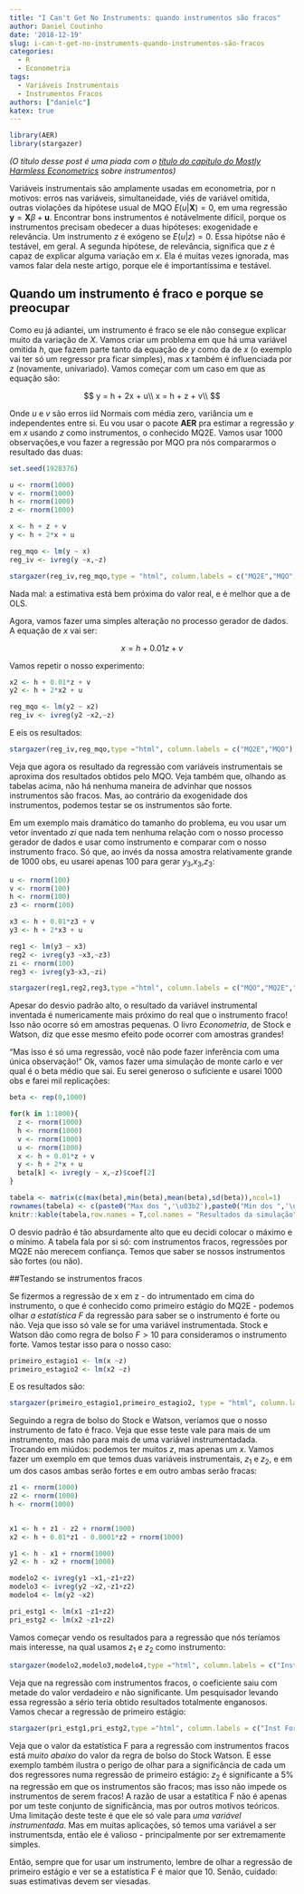 ```yaml
---
title: "I Can't Get No Instruments: quando instrumentos são fracos"
author: Daniel Coutinho
date: '2018-12-19'
slug: i-can-t-get-no-instruments-quando-instrumentos-são-fracos
categories:
  - R
  - Econometria
tags:
  - Variáveis Instrumentais
  - Instrumentos Fracos
authors: ["danielc"]
katex: true
---
```


```r

library(AER)
library(stargazer)

```

_(O título desse post é uma piada com o [título do capítulo do Mostly Harmless Econometrics](http://www.mostlyharmlesseconometrics.com/book-contents/) sobre instrumentos)_

Variáveis instrumentais são amplamente usadas em econometria, por n motivos: erros nas variáveis, simultaneidade, viés de variável omitida, outras violações da hipótese usual de MQO $E(u|\textbf{X}) = 0$, em uma regressão $\textbf{y} = \textbf{X}\beta + \textbf{u}$. Encontrar bons instrumentos é notávelmente difícil, porque os instrumentos precisam obedecer a duas hipóteses: exogenidade e relevância. Um instrumento $z$ é exógeno se $E(u|z) = 0$. Essa hipótse não é testável, em geral. A segunda hipótese, de relevância, significa que $z$ é capaz de explicar alguma variação em $x$. Ela é muitas vezes ignorada, mas vamos falar dela neste artigo, porque ele é importantíssima e testável. 

## Quando um instrumento é fraco e porque se preocupar

Como eu já adiantei, um instrumento é fraco se ele não consegue explicar muito da variação de $X$. Vamos criar um problema em que há uma variável omitida $h$, que fazem parte tanto da equação de $y$ como da de $x$ (o exemplo vai ter só um regressor pra ficar simples), mas $x$ também é influenciada por $z$ (novamente, univariado). Vamos começar com um caso em que as equação são:

$$
y = h + 2x + u\\
x = h + z + v\\
$$

Onde $u$ e $v$ são erros iid Normais com média zero, variância um e independentes entre si. Eu vou usar o pacote **AER** pra estimar a regressão $y$ em $x$ usando $z$ como instrumentos, o conhecido MQ2E. Vamos usar 1000 observações,e vou fazer a regressão por MQO pra nós compararmos o resultado das duas:


```r

set.seed(1928376)

u <- rnorm(1000)
v <- rnorm(1000)
h <- rnorm(1000)
z <- rnorm(1000)

x <- h + z + v
y <- h + 2*x + u

reg_mqo <- lm(y ~ x)
reg_iv <- ivreg(y ~x,~z)

```

```r

stargazer(reg_iv,reg_mqo,type = "html", column.labels = c("MQ2E","MQO"),model.names = FALSE,omit.stat = c("ser","n"),style = "aer",omit.table.layout = "#")

```

Nada mal: a estimativa está bem próxima do valor real, e é melhor que a de OLS.

Agora, vamos fazer uma simples alteração no processo gerador de dados. A equação de $x$ vai ser:

$$x = h + 0.01z + v$$

Vamos repetir o nosso experimento:

```r
x2 <- h + 0.01*z + v
y2 <- h + 2*x2 + u

reg_mqo <- lm(y2 ~ x2)
reg_iv <- ivreg(y2 ~x2,~z)
```

E eis os resultados:

```r

stargazer(reg_iv,reg_mqo,type ="html", column.labels = c("MQ2E","MQO"),model.names = FALSE,omit.stat = c("ser","n"),style = "aer",omit.table.layout = "#")

```

Veja que agora os resultado da regressão com variáveis instrumentais se aproxima dos resultados obtidos pelo MQO. Veja também que, olhando as tabelas acima, não há nenhuma maneira de advinhar que nossos instrumentos são fracos. Mas, ao contrário da exogenidade dos instrumentos, podemos testar se os instrumentos são forte. 

Em um exemplo mais dramático do tamanho do problema, eu vou usar um vetor inventado $zi$ que nada tem nenhuma relação com o nosso processo gerador de dados e usar como instrumento e comparar com o nosso instrumento fraco. Só que, ao invés da nossa amostra relativamente grande de 1000 obs, eu usarei apenas 100 para gerar $y_3$,$x_3$,$z_3$:

```r
u <- rnorm(100)
v <- rnorm(100)
h <- rnorm(100)
z3 <- rnorm(100)

x3 <- h + 0.01*z3 + v
y3 <- h + 2*x3 + u

reg1 <- lm(y3 ~ x3)
reg2 <- ivreg(y3 ~x3,~z3)
zi <- rnorm(100)
reg3 <- ivreg(y3~x3,~zi)
```

```r

stargazer(reg1,reg2,reg3,type ="html", column.labels = c("MQO","MQ2E","MQ2E com instrumento inventado"),model.names = FALSE,omit.stat = c("ser","n"),style = "aer",omit.table.layout = "#")

```

Apesar do desvio padrão alto, o resultado da variável instrumental inventada é numericamente mais próximo do real que o instrumento fraco! Isso não ocorre só em amostras pequenas. O livro _Econometria_, de Stock e Watson, diz que esse mesmo efeito pode ocorrer com amostras grandes!

"Mas isso é só uma regressão, você não pode fazer inferência com uma única observação!" Ok, vamos fazer uma simulação de monte carlo e ver qual é o beta médio que sai. Eu serei generoso o suficiente e usarei 1000 obs e farei mil replicações:

```r

beta <- rep(0,1000)

for(k in 1:1000){
  z <- rnorm(1000)
  h <- rnorm(1000)
  v <- rnorm(1000)
  u <- rnorm(1000)
  x <- h + 0.01*z + v
  y <- h + 2*x + u
  beta[k] <- ivreg(y ~ x,~z)$coef[2]
} 

tabela <- matrix(c(max(beta),min(beta),mean(beta),sd(beta)),ncol=1)
rownames(tabela) <- c(paste0("Max dos ",'\u03b2'),paste0("Min dos ",'\u03b2'),paste0("Média dos ",'\u03b2'),paste0("Desvio Padrão dos ",'\u03b2'))
knitr::kable(tabela,row.names = T,col.names = "Resultados da simulação")

```

O desvio padrão é tão absurdamente alto que eu decidi colocar o máximo e o mínimo. A tabela fala por si só: com instrumentos fracos, regressões por MQ2E não merecem confiança. Temos que saber se nossos instrumentos são fortes (ou não).  

##Testando se instrumentos fracos

Se fizermos a regressão de x em z -  do intrumentado em cima do instrumento, o que é conhecido como primeiro estágio do MQ2E - podemos olhar _a estatística F_ da regressão para saber se o instrumento é forte ou não. Veja que isso só vale se for uma variável instrumentada. Stock e Watson dão como regra de bolso $F > 10$ para consideramos o instrumento forte. Vamos testar isso para o nosso caso:

```r

primeiro_estagio1 <- lm(x ~z)
primeiro_estagio2 <- lm(x2 ~z)

```

E os resultados são:

```r

stargazer(primeiro_estagio1,primeiro_estagio2, type = "html", column.labels = c("Instrumento Forte","Instrumento Fraco"),model.names = FALSE,omit.stat = c("ser","n"),style = "aer",omit.table.layout = "#")

```

Seguindo a regra de bolso do Stock e Watson, veríamos que o nosso instrumento de fato é fraco. Veja que esse teste vale para mais de um instrumento, mas não para mais de uma variável instrumentadada. Trocando em miúdos: podemos ter muitos $z$, mas apenas um $x$. Vamos fazer um exemplo em que temos duas variáveis instrumentais, $z_1$ e $z_2$, e em um dos casos ambas serão fortes e em outro ambas serão fracas:


```r
z1 <- rnorm(1000)
z2 <- rnorm(1000)
h <- rnorm(1000)


x1 <- h + z1 - z2 + rnorm(1000)
x2 <- h + 0.01*z1 - 0.0001*z2 + rnorm(1000)

y1 <- h - x1 + rnorm(1000)
y2 <- h - x2 + rnorm(1000)

modelo2 <- ivreg(y1 ~x1,~z1+z2)
modelo3 <- ivreg(y2 ~x2,~z1+z2)
modelo4 <- lm(y2 ~x2)

pri_estg1 <- lm(x1 ~z1+z2)
pri_estg2 <- lm(x2 ~z1+z2)

```

Vamos começar vendo os resultados para a regressão que nós teríamos mais interesse, na qual usamos $z_1$ e $z_2$ como instrumento:

```r

stargazer(modelo2,modelo3,modelo4,type ="html", column.labels = c("Inst Forte","Inst Fraco", "MQO"),model.names = FALSE,omit.stat = c("ser","n"),style = "aer",omit.table.layout = "#")

```

Veja que na regressão com instrumentos fracos, o coeficiente saiu com metade do valor verdadeiro _e_ não significante. Um pesquisador levando essa regressão a sério teria obtido resultados totalmente enganosos. Vamos checar a regressão de primeiro estágio:

```r
stargazer(pri_estg1,pri_estg2,type ="html", column.labels = c("Inst Forte","Inst Fraco"),model.names = FALSE,omit.stat = c("ser","n"),style = "aer",omit.table.layout = "#")
```

Veja que o valor da estatística F para a regressão com instrumentos fracos está _muito abaixo_ do valor da regra de bolso do Stock Watson. E esse exemplo também ilustra o perigo de olhar para a significância de cada um dos regressores numa regressão de primeiro estágio: $z_2$ é significante a 5% na regressão em que os instrumentos são fracos; mas isso não impede os instrumentos de serem fracos! A razão de usar a estatítica F não é apenas por um teste conjunto de significância, mas por outros motivos teóricos. Uma limitação deste teste é que ele só vale para _uma variável instrumentada_. Mas em muitas aplicações, só temos uma variável a ser instrumentsda, então ele é valioso - principalmente por ser extremamente simples.

Então, sempre que for usar um instrumento, lembre de olhar a regressão de primeiro estágio e ver se a estatística F é maior que 10. Senão, cuidado: suas estimativas devem ser viesadas. 



